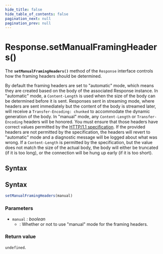```yaml
---
hide_title: false
hide_table_of_contents: false
pagination_next: null
pagination_prev: null
---
```

# Response.setManualFramingHeaders()

The **`setManualFramingHeaders()`** method of the `Response` interface controls how the framing headers should be determined.

By default the framing headers are set to "automatic" mode, which means they are created based on the body of the associated Response instance.
In "automatic" mode, a `Content-Length` is used when the size of the body can be determined before it is sent.
Responses sent in streaming mode, where headers are sent immediately but the content of the body is streamed later, will receive a `Transfer-Encoding: chunked` to accommodate the dynamic generation of the body.
In "manual" mode, any `Content-Length` or `Transfer-Encoding` headers will be honored.
You must ensure that those headers have correct values permitted by the [HTTP/1.1 specification](https://datatracker.ietf.org/doc/html/rfc7230#section-3.3.1).
If the provided headers are not permitted by the specification, the headers will revert to "automatic" mode and a diagnostic message will be logged about what was wrong.
If a `Content-Length` is permitted by the specification, but the value does not match the size of the actual body, the body will either be truncated (if it is too long), or the connection will be hung up early (if it is too short).

## Syntax

## Syntax

```js
setManualFramingHeaders(manual)
```

### Parameters

- `manual` _: boolean_
  - : Whether or not to use "manual" mode for the framing headers.

### Return value

`undefined`.

